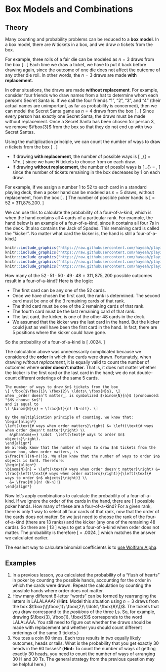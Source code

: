 # Box Models and Combinations {#box-models}

## Theory {-}

Many counting and probability problems can be reduced to a **box model**. 
In a box model, there are $N$ tickets in a box, and we draw
$n$ tickets from the box.

For example, three rolls of a fair die can be modeled as $n=3$ draws from 
the box 
\[ \fbox{$\fbox{1}\ \fbox{2}\ \fbox{3}\ \fbox{4}\ \fbox{5}\ \fbox{6}$}. \]
Each time we draw a ticket, we have to put it back before drawing again, since 
the outcome of one die does not affect the outcome of any other die roll. In other 
words, the $n=3$ draws are made **with replacement**.

In other situations, the draws are made **without replacement**. 
For example, consider four friends who draw names from a hat to determine 
whom each person's Secret Santa is. If we call the four friends 
"1", "2", "3", and "4" (their actual names are unimportant, as far as 
probability is concerned), then we can model the Secret Santa game as 
$n=4$ draws from the box
\[ \fbox{$\fbox{1}\ \fbox{2}\ \fbox{3}\ \fbox{4}$}. \]
Since every person has exactly one Secret Santa, the draws must be made 
without replacement. Once a Secret Santa has been chosen for person 3, 
we remove $\fbox{3}$ from the box so that they do not end up with
two Secret Santas.

Using the multiplication principle, we can count the number of ways to 
draw $n$ tickets from the box 
\[ \fbox{$\fbox{1}\ \fbox{2}\ \ldots\ \fbox{N}$}. \]

- If drawing **with replacement**, the number of possible ways is 
\[ \underbrace{N \cdot N \cdot N \cdot \ldots \cdot N}_{\text{$n$ terms}} = N^n, \]
since we have $N$ tickets to choose from on each draw.
- If drawing **without replacement**, the number of possibl ways is
\[ \underbrace{N \cdot (N-1) \cdot (N-2) \cdot \ldots \cdot (N-n+1)}_{\text{$n$ terms}} = \frac{N!}{(N-n)!}, \]
since the number of tickets remaining in the box decreases by 1 on each draw.

For example, if we assign a number 1 to 52 to each card in a standard playing deck, then 
a poker hand can be modeled as $n=5$ draws, without replacement, from the box 
\[ \fbox{$\fbox{1}\ \fbox{2}\ \ldots\ \fbox{52}$}. \]
The number of possible poker hands is 
\[ \frac{52!}{(52-5)!} = 52 \cdot 51 \cdot 50 \cdot 49 \cdot 48 = 311,875,200. \]

We can use this to calculate the probability of a four-of-a-kind, which is when the hand contains 
all 4 cards of a particular rank. For example, the hand below is an example of a four-of-a-kind, since 
it contains all four 7s in the deck. (It also contains the Jack of Spades. This 
remaining card is called the "kicker". No matter what card the kicker is, the hand is still 
a four-of-a-kind.)

```r
knitr::include_graphics("https://raw.githubusercontent.com/hayeah/playing-cards-assets/master/png/7_of_hearts.png")
knitr::include_graphics("https://raw.githubusercontent.com/hayeah/playing-cards-assets/master/png/7_of_clubs.png")
knitr::include_graphics("https://raw.githubusercontent.com/hayeah/playing-cards-assets/master/png/7_of_spades.png")
knitr::include_graphics("https://raw.githubusercontent.com/hayeah/playing-cards-assets/master/png/7_of_diamonds.png")
knitr::include_graphics("https://raw.githubusercontent.com/hayeah/playing-cards-assets/master/png/jack_of_spades.png")
```

How many of the $52 \cdot 51 \cdot 50 \cdot 49 \cdot 48 = 311,875,200$ possible outcomes result in a four-of-a-kind? Here is the logic:

- The first card can be any one of the 52 cards.
- Once we have chosen the first card, the rank is determined. The second card must be one of the 
3 remaining cards of that rank.
- The third card must be one of the 2 remaining cards of that rank.
- The fourth card must be the last remaining card of that rank.
- The last card, the kicker, is one of the other 48 cards in the deck.
- We assumed that the kicker was the last card in the hand. But the kicker could just as well have been the first card in the hand. In fact, there are 5 positions where the kicker could have gone.

So the probability of a four-of-a-kind is
\[ \frac{(52 \cdot 3 \cdot 2 \cdot 1 \cdot 48) \cdot 5}{52 \cdot 51 \cdot 50 \cdot 49 \cdot 48} \approx .0024. \]

The calculation above was unnecessarily complicated because we considered the **order** in which the cards were 
drawn. Fortunately, when drawing _without replacement_, it is equally valid to count the number of outcomes 
where **order doesn't matter**. That is, it does not matter whether the kicker is the first card or the last card 
in the hand; we do not double-count different orderings of the same 5 cards.

```theorem
The number of ways to draw $n$ tickets from the box 
\[ \fbox{$\fbox{1}\ \fbox{2}\ \ldots\ \fbox{N}$}, \]
when _order doesn't matter_, is symbolized $\binom{N}{n}$ (pronounced: "$N$ choose $n$") 
and is equal to 
\[ \binom{N}{n} = \frac{N!}{n! (N-n)!}. \]
```
```proof
By the multiplication principle of counting, we know that:
\begin{align*}
\left(\text{# ways when order matters}\right) &= \left(\text{# ways when order doesn't matter}\right) \\
  &\phantom{==} \cdot  \left(\text{# ways to order $n$ objects}\right).
\end{align*}
We already know that the number of ways to draw $n$ tickets from the above box, when order matters, is 
$\frac{N!}{(N-n)!}$. We also know that the number of ways to order $n$ objects is $n!$. Therefore:
\begin{align*}
\binom{N}{n} = \left(\text{# ways when order doesn't matter}\right) &= \frac{\left(\text{# ways when order matters}\right)}{\left(\text{# ways to order $n$ objects}\right)} \\
  &= \frac{N!}{n! (N-n)!}
\end{align*}
```

Now let's apply combinations to calculate the probability of a four-of-a-kind. If we ignore the order 
of the cards in the hand, there are 
\[ \binom{52}{5} \]
possible poker hands. How many of these are a four-of-a-kind? For a given rank, there is only 1 way to 
select all four cards of that rank, now that the order of the cards does not matter. So we just need to 
choose the rank of the four-of-a-kind (there are 13 ranks) and the kicker (any one of the remaining 48 cards).
So there are 
\[ 13 \times 48 \]
ways to get a four-of-a-kind when order does not matter. The probability is therefore 
\[ \frac{13 \times 48}{\binom{52}{5}} = \frac{13 \times 48}{\frac{52 \cdot 51 \cdot 50 \cdot 49 \cdot 48}{5!}} \approx .0024, \]
which matches the answer we calculated earlier.

The easiest way to calculate binomial coefficients is to [use Wolfram Alpha](https://www.wolframalpha.com/input/?i=52%20choose%205).


## Examples {-}

1. In a previous lesson, you calculated the probability of a "flush of hearts" in poker by counting 
the possible hands, accounting for the order in which the cards were drawn. Repeat the calculation 
by counting the possible hands where order does not matter.
2. How many different 8-letter "words" can be formed by rearranging the letters in LALALAAA? 
(**Hint:** Model this situation using $n=3$ draws from the box 
$\fbox{\(\fbox{1}\ \fbox{2}\ \ldots\ \fbox{8}\)}$. The tickets that you 
draw correspond to the _positions_ of the three Ls. So, for example, drawing 
$\fbox{3}, \fbox{1}, \fbox{5}$ corresponds to the word LALALAAA. 
You still need to figure out whether the draws should be made with replacement and whether you should 
count different orderings of the same 3 tickets.)
3. You toss a coin 60 times. Each toss results in two equally likely outcomes, heads or tails. 
What is the probability that you get exactly 30 heads in the 60 tosses?
(**Hint:** To count the number of ways of getting exactly 30 heads, you need to count the number of 
ways of arranging 30 H and 30 Ts. The general strategy from the previous question may be helpful here.)
